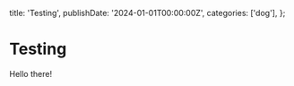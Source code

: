 
  title: 'Testing',
  publishDate: '2024-01-01T00:00:00Z',
  categories: ['dog'],
};

# Testing

Hello there!